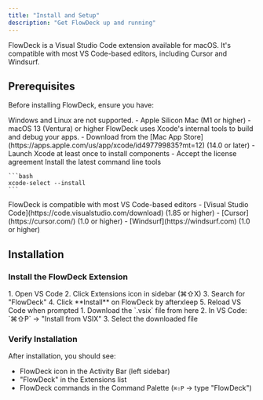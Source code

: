 ```yaml
---
title: "Install and Setup"
description: "Get FlowDeck up and running"
---
```


FlowDeck is a Visual Studio Code extension available for macOS. It's compatible with most VS Code-based editors, including Cursor and Windsurf.

## Prerequisites

Before installing FlowDeck, ensure you have:

<Steps>
  <Step title="Recent macOS running on an Apple Silicon Mac">
    <Warning>
      Windows and Linux are not supported.
    </Warning>
    - Apple Silicon Mac (M1 or higher)
    - macOS 13 (Ventura) or higher
  </Step>
  <Step title="Xcode">
    <Info>
      FlowDeck uses Xcode's internal tools to build and debug your apps.
    </Info>
    - Download from the [Mac App Store](https://apps.apple.com/us/app/xcode/id497799835?mt=12) (14.0 or later)
    - Launch Xcode at least once to install components
    - Accept the license agreement
  </Step>
  <Step title="Xcode Command Line Tools">
    Install the latest command line tools

    ```bash
    xcode-select --install
    ```
  </Step>
  <Step title="Download your favorite VS Code editor">
    <Info>
      FlowDeck is compatible with most VS Code-based editors
    </Info>
    - [Visual Studio Code](https://code.visualstudio.com/download) (1.85 or higher)
    - [Cursor](https://cursor.com/) (1.0 or higher)
    - [Windsurf](https://windsurf.com) (1.0 or higher)
  </Step>
</Steps>

## Installation

### Install the FlowDeck Extension

<Tabs>
  <Tab title="Via VS Code Marketplace">
    1. Open VS Code
    2. Click Extensions icon in sidebar (⌘⇧X)
    3. Search for "FlowDeck"
    4. Click **Install** on FlowDeck by afterxleep
    5. Reload VS Code when prompted
  </Tab>
  <Tab title="Via VSIX">
    1. Download the `.vsix` file from here
    2. In VS Code: `⌘⇧P` → "Install from VSIX"
    3. Select the downloaded file
  </Tab>
</Tabs>

### Verify Installation

After installation, you should see:

- FlowDeck icon in the Activity Bar (left sidebar)
- "FlowDeck" in the Extensions list
- FlowDeck commands in the Command Palette (`⌘⇧P` → type "FlowDeck")

